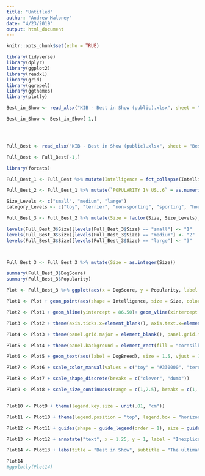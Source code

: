 ```yaml
---
title: "Untitled"
author: "Andrew Maloney"
date: "4/23/2019"
output: html_document
---
```


```r
knitr::opts_chunk$set(echo = TRUE)
```

```r
library(tidyverse)
library(dplyr)
library(ggplot2)
library(readxl)
library(grid)
library(ggrepel)
library(ggthemes)
library(plotly)

```

```r
Best_in_Show <- read_xlsx("KIB - Best in Show (public).xlsx", sheet = "Best in show", skip = 5) %>% select(`Dog breed`, category, `popularity ranking (1-173, 1 = most popular)`, `intelligence ranking`, `intelligence category`, `life expectancy (years)`, `size category`, `shoulder height (cm)`) %>% rename(DogBreed = `Dog breed`, Popularity = `popularity ranking (1-173, 1 = most popular)`, Intelligence_Rank = `intelligence ranking`, Intelligence = `intelligence category`, Age = `life expectancy (years)`, size = `size category`)

Best_in_Show <- Best_in_Show[-1,]




Full_Best <- read_xlsx("KIB - Best in Show (public).xlsx", sheet = "Best in show full sheet", skip = 2) %>% select(`Sources - see bottom right`, category, `datadog score`, 6, `size category`, `intelligence category`) %>% rename(DogBreed = `Sources - see bottom right`, DogScore = `datadog score`, Popularity = 6, Size = `size category`, Intelligence = `intelligence category`)

Full_Best <- Full_Best[-1,]


```


```r
library(forcats)

Full_Best_1 <- Full_Best %>% mutate(Intelligence = fct_collapse(Intelligence, clever = c("Above average", "Brightest", "Excellent"))) %>% mutate(Intelligence = fct_collapse(Intelligence, dumb = c("Average", "Fair", "Lowest")))

Full_Best_2 <- Full_Best_1 %>% mutate(`POPULARITY IN US..6` = as.numeric(`POPULARITY IN US..6`)) %>% rename(Popularity = `POPULARITY IN US..6`)

Size_Levels <- c("small", "medium", "large")
category_Levels <- c("toy", "terrier", "non-sporting", "sporting", "hound", "herding", "working")

Full_Best_3 <- Full_Best_2 %>% mutate(Size = factor(Size, Size_Levels), category = factor(category, category_Levels))

levels(Full_Best_3$Size)[levels(Full_Best_3$Size) == "small"] <- "1"
levels(Full_Best_3$Size)[levels(Full_Best_3$Size) == "medium"] <- "2"
levels(Full_Best_3$Size)[levels(Full_Best_3$Size) == "large"] <- "3"



Full_Best_3 <- Full_Best_3 %>% mutate(Size = as.integer(Size))

summary(Full_Best_3$DogScore)
summary(Full_Best_3$Popularity)


```

```r
Plot <- Full_Best_3 %>% ggplot(aes(x = DogScore, y = Popularity, label = DogBreed))

Plot1 <- Plot + geom_point(aes(shape = Intelligence, size = Size, color = category),na.rm = TRUE)+ scale_y_reverse()

Plot2 <- Plot1 + geom_hline(yintercept = 86.50)+ geom_vline(xintercept = 2.58) 

Plot3 <- Plot2 + theme(axis.ticks.x=element_blank(), axis.text.x=element_blank(), axis.ticks.y=element_blank(), axis.text.y=element_blank(), axis.title.y = element_blank(), axis.title.x = element_blank())

Plot4 <- Plot3 + theme(panel.grid.major = element_blank(), panel.grid.minor = element_blank(), panel.background = element_blank())

Plot5 <- Plot4 + theme(panel.background = element_rect(fill = "cornsilk"))

Plot6 <- Plot5 + geom_text(aes(label = DogBreed), size = 1.5, vjust = 1.3, na.rm = TRUE)

Plot7 <- Plot6 + scale_color_manual(values = c("toy" = "#330000", "terrier" = "#A98B2D", "non-sporting" = "#6FA86C", "sporting" = "#B04946", "hound" = "#5E4D6C", "herding" = "#D59E7B", "working" = "#415C55"))

Plot8 <- Plot7 + scale_shape_discrete(breaks = c("clever", "dumb"))

Plot9 <- Plot8 + scale_size_continuous(range = c(1,2.5), breaks = c(1, 2, 3), labels = c("small", "medium", "large"))


Plot10 <- Plot9 + theme(legend.key.size = unit(.01, "cm"))

Plot11 <- Plot10 + theme(legend.position = "top", legend.box = "horizontal")

Plot12 <- Plot11 + guides(shape = guide_legend(order = 1), size = guide_legend(order = 2), color = guide_legend(order = 3))

Plot13 <- Plot12 + annotate("text", x = 1.25, y = 1, label = "Inexplicably Overrated", size = 4) + annotate("text", x = 3.5, y = 1, label = "Hot Dogs!", size = 4) + annotate("text", x = 1.25, y = 173, label = "The Rightly Ignored", size = 4) + annotate("text", x = 3.5, y = 173, label = "Overlooked Treasures", size = 4)

Plot14 <- Plot13 + labs(title = "Best in Show", subtitle = "The ultimate datadog", face = "bold")

Plot14
#ggplotly(Plot14)

```